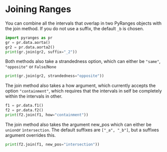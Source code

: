 # Joining Ranges

You can combine all the intervals that overlap in two PyRanges objects with the join method.
If you do not use a suffix, the default `_b` is chosen.

```python
import pyranges as pr
gr = pr.data.aorta()
gr2 = pr.data.aorta2()
print(gr.join(gr2, suffix="_2"))
```

Both methods also take a strandedness option, which can either be `"same"`, `"opposite"` or `False`/`None`

```python
print(gr.join(gr2, strandedness="opposite"))
```

The join method also takes a how argument, which currently accepts the
option `"containment"`, which requires that the intervals in self be
completely within the intervals in other.

```python
f1 = pr.data.f1()
f2 = pr.data.f2()
print(f2.join(f1, how="containment"))
```

The join method also takes the argument new_pos which can either be `union`or
`ìntersection`. The default suffixes are `["_a", "_b"]`, but a suffixes argument
overrides this.

```python
print(f2.join(f1, new_pos="intersection"))
```
